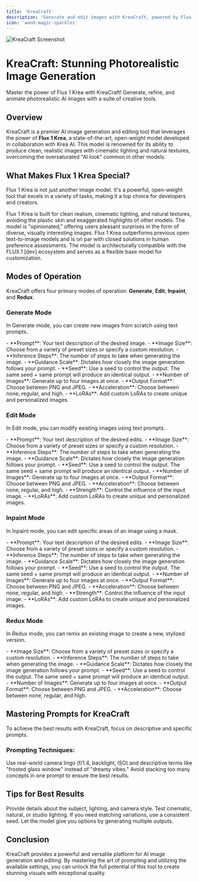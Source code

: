 ```yaml
---
title: 'KreaCraft'
description: 'Generate and edit images with KreaCraft, powered by Flux 1 Krea'
icon: 'wand-magic-sparkles'
---
```


<Frame>
  <img src="https://pixiomedia.nyc3.digitaloceanspaces.com/docs/kreacraft.png" alt="KreaCraft Screenshot" />
</Frame>

# KreaCraft: Stunning Photorealistic Image Generation

<Tip>
  Master the power of Flux 1 Krea with KreaCraft! Generate, refine, and animate photorealistic AI images with a suite of creative tools.
</Tip>

## Overview

KreaCraft is a premier AI image generation and editing tool that leverages the power of **Flux 1 Krea**, a state-of-the-art, open-weight model developed in collaboration with Krea AI. This model is renowned for its ability to produce clean, realistic images with cinematic lighting and natural textures, overcoming the oversaturated "AI look" common in other models.

## What Makes Flux 1 Krea Special?

Flux 1 Krea is not just another image model. It's a powerful, open-weight tool that excels in a variety of tasks, making it a top choice for developers and creators.

<CardGroup cols={2}>
  <Card title="Exceptional Realism" icon="camera-retro">
    Flux 1 Krea is built for clean realism, cinematic lighting, and natural textures, avoiding the plastic skin and exaggerated highlights of other models.
  </Card>
  <Card title="Highly Distinctive Aesthetics" icon="palette">
    The model is "opinionated," offering users pleasant surprises in the form of diverse, visually interesting images.
  </Card>
  <Card title="State-of-the-Art Performance" icon="trophy">
    Flux 1 Krea outperforms previous open text-to-image models and is on par with closed solutions in human preference assessments.
  </Card>
  <Card title="Flexible and Customizable" icon="sliders">
    The model is architecturally compatible with the FLUX.1 [dev] ecosystem and serves as a flexible base model for customization.
  </Card>
</CardGroup>

## Modes of Operation

KreaCraft offers four primary modes of operation: **Generate**, **Edit**, **Inpaint**, and **Redux**.

### Generate Mode

In Generate mode, you can create new images from scratch using text prompts.

<AccordionGroup>
  <Accordion title="Parameters" icon="sliders">
    - **Prompt**: Your text description of the desired image.
    - **Image Size**: Choose from a variety of preset sizes or specify a custom resolution.
    - **Inference Steps**: The number of steps to take when generating the image.
    - **Guidance Scale**: Dictates how closely the image generation follows your prompt.
    - **Seed**: Use a seed to control the output. The same seed + same prompt will produce an identical output.
    - **Number of Images**: Generate up to four images at once.
    - **Output Format**: Choose between PNG and JPEG.
    - **Acceleration**: Choose between none, regular, and high.
    - **LoRAs**: Add custom LoRAs to create unique and personalized images.
  </Accordion>
</AccordionGroup>

### Edit Mode

In Edit mode, you can modify existing images using text prompts.

<AccordionGroup>
  <Accordion title="Parameters" icon="sliders">
    - **Prompt**: Your text description of the desired edits.
    - **Image Size**: Choose from a variety of preset sizes or specify a custom resolution.
    - **Inference Steps**: The number of steps to take when generating the image.
    - **Guidance Scale**: Dictates how closely the image generation follows your prompt.
    - **Seed**: Use a seed to control the output. The same seed + same prompt will produce an identical output.
    - **Number of Images**: Generate up to four images at once.
    - **Output Format**: Choose between PNG and JPEG.
    - **Acceleration**: Choose between none, regular, and high.
    - **Strength**: Control the influence of the input image.
    - **LoRAs**: Add custom LoRAs to create unique and personalized images.
  </Accordion>
</AccordionGroup>

### Inpaint Mode

In Inpaint mode, you can edit specific areas of an image using a mask.

<AccordionGroup>
  <Accordion title="Parameters" icon="sliders">
    - **Prompt**: Your text description of the desired edits.
    - **Image Size**: Choose from a variety of preset sizes or specify a custom resolution.
    - **Inference Steps**: The number of steps to take when generating the image.
    - **Guidance Scale**: Dictates how closely the image generation follows your prompt.
    - **Seed**: Use a seed to control the output. The same seed + same prompt will produce an identical output.
    - **Number of Images**: Generate up to four images at once.
    - **Output Format**: Choose between PNG and JPEG.
    - **Acceleration**: Choose between none, regular, and high.
    - **Strength**: Control the influence of the input image.
    - **LoRAs**: Add custom LoRAs to create unique and personalized images.
  </Accordion>
</AccordionGroup>

### Redux Mode

In Redux mode, you can remix an existing image to create a new, stylized version.

<AccordionGroup>
  <Accordion title="Parameters" icon="sliders">
    - **Image Size**: Choose from a variety of preset sizes or specify a custom resolution.
    - **Inference Steps**: The number of steps to take when generating the image.
    - **Guidance Scale**: Dictates how closely the image generation follows your prompt.
    - **Seed**: Use a seed to control the output. The same seed + same prompt will produce an identical output.
    - **Number of Images**: Generate up to four images at once.
    - **Output Format**: Choose between PNG and JPEG.
    - **Acceleration**: Choose between none, regular, and high.
  </Accordion>
</AccordionGroup>

## Mastering Prompts for KreaCraft

To achieve the best results with KreaCraft, focus on descriptive and specific prompts.

### Prompting Techniques:

<AccordionGroup>
  <Accordion title="Be Specific, Not Poetic" icon="pencil">
    Use real-world camera lingo (f/1.4, backlight, ISO) and descriptive terms like "frosted glass window" instead of "dreamy vibes."
  </Accordion>
  <Accordion title="Stick to 1-2 Subjects" icon="user">
    Avoid stacking too many concepts in one prompt to ensure the best results.
  </Accordion>
</AccordionGroup>


## Tips for Best Results

<CardGroup cols={2}>
  <Card title="Be Descriptive" icon="pencil">
    Provide details about the subject, lighting, and camera style.
  </Card>
  <Card title="Experiment with Styles" icon="palette">
    Test cinematic, natural, or studio lighting.
  </Card>
  <Card title="Use Consistent Seeds" icon="recycle">
    If you need matching variations, use a consistent seed.
  </Card>
  <Card title="Try Multiple Outputs" icon="images">
    Let the model give you options by generating multiple outputs.
  </Card>
</CardGroup>

## Conclusion

KreaCraft provides a powerful and versatile platform for AI image generation and editing. By mastering the art of prompting and utilizing the available settings, you can unlock the full potential of this tool to create stunning visuals with exceptional quality.